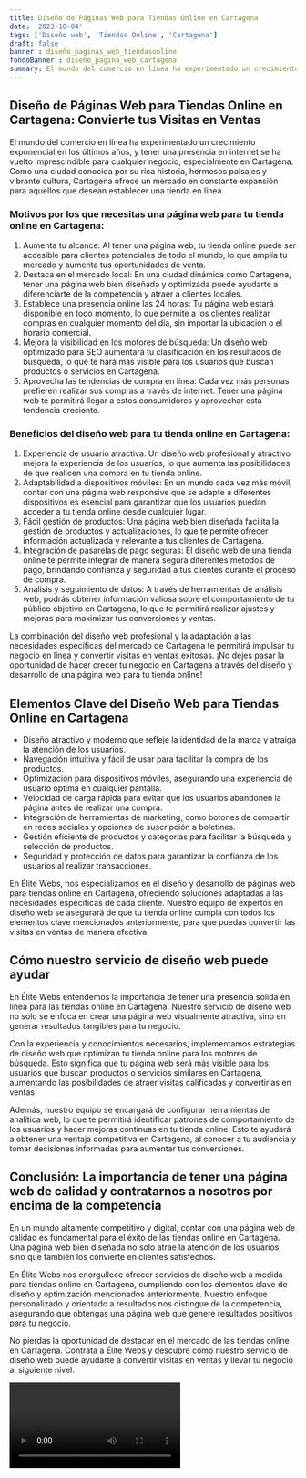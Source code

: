 ```yaml
---
title: Diseño de Páginas Web para Tiendas Online en Cartagena
date: '2023-10-04'
tags: ['Diseño web', 'Tiendas Online', 'Cartagena']
draft: false
banner : diseño_paginas_web_tiendasonline
fondoBanner : diseño_pagina_web_cartagena
summary: El mundo del comercio en línea ha experimentado un crecimiento exponencial en los últimos años, y tener una presencia en internet se ha vuelto imprescindible para cualquier negocio, especialmente en Cartagena. Como una ciudad conocida por su rica historia, hermosos paisajes y vibrante cultura, Cartagena ofrece un mercado en constante expansión para aquellos que desean establecer una tienda en línea.
---
```


## Diseño de Páginas Web para Tiendas Online en Cartagena: Convierte tus Visitas en Ventas

El mundo del comercio en línea ha experimentado un crecimiento exponencial en los últimos años, y tener una presencia en internet se ha vuelto imprescindible para cualquier negocio, especialmente en Cartagena. Como una ciudad conocida por su rica historia, hermosos paisajes y vibrante cultura, Cartagena ofrece un mercado en constante expansión para aquellos que desean establecer una tienda en línea.

### Motivos por los que necesitas una página web para tu tienda online en Cartagena:

1. Aumenta tu alcance: Al tener una página web, tu tienda online puede ser accesible para clientes potenciales de todo el mundo, lo que amplía tu mercado y aumenta tus oportunidades de venta.
2. Destaca en el mercado local: En una ciudad dinámica como Cartagena, tener una página web bien diseñada y optimizada puede ayudarte a diferenciarte de la competencia y atraer a clientes locales.
3. Establece una presencia online las 24 horas: Tu página web estará disponible en todo momento, lo que permite a los clientes realizar compras en cualquier momento del día, sin importar la ubicación o el horario comercial.
4. Mejora la visibilidad en los motores de búsqueda: Un diseño web optimizado para SEO aumentará tu clasificación en los resultados de búsqueda, lo que te hará más visible para los usuarios que buscan productos o servicios en Cartagena.
5. Aprovecha las tendencias de compra en línea: Cada vez más personas prefieren realizar sus compras a través de internet. Tener una página web te permitirá llegar a estos consumidores y aprovechar esta tendencia creciente.

### Beneficios del diseño web para tu tienda online en Cartagena:

1. Experiencia de usuario atractiva: Un diseño web profesional y atractivo mejora la experiencia de los usuarios, lo que aumenta las posibilidades de que realicen una compra en tu tienda online.
2. Adaptabilidad a dispositivos móviles: En un mundo cada vez más móvil, contar con una página web responsive que se adapte a diferentes dispositivos es esencial para garantizar que los usuarios puedan acceder a tu tienda online desde cualquier lugar.
3. Fácil gestión de productos: Una página web bien diseñada facilita la gestión de productos y actualizaciones, lo que te permite ofrecer información actualizada y relevante a tus clientes de Cartagena.
4. Integración de pasarelas de pago seguras: El diseño web de una tienda online te permite integrar de manera segura diferentes métodos de pago, brindando confianza y seguridad a tus clientes durante el proceso de compra.
5. Análisis y seguimiento de datos: A través de herramientas de análisis web, podrás obtener información valiosa sobre el comportamiento de tu público objetivo en Cartagena, lo que te permitirá realizar ajustes y mejoras para maximizar tus conversiones y ventas.

La combinación del diseño web profesional y la adaptación a las necesidades específicas del mercado de Cartagena te permitirá impulsar tu negocio en línea y convertir visitas en ventas exitosas. ¡No dejes pasar la oportunidad de hacer crecer tu negocio en Cartagena a través del diseño y desarrollo de una página web para tu tienda online!

<GifSeo />

<Cta />

## Elementos Clave del Diseño Web para Tiendas Online en Cartagena

- Diseño atractivo y moderno que refleje la identidad de la marca y atraiga la atención de los usuarios.
- Navegación intuitiva y fácil de usar para facilitar la compra de los productos.
- Optimización para dispositivos móviles, asegurando una experiencia de usuario óptima en cualquier pantalla.
- Velocidad de carga rápida para evitar que los usuarios abandonen la página antes de realizar una compra.
- Integración de herramientas de marketing, como botones de compartir en redes sociales y opciones de suscripción a boletines.
- Gestión eficiente de productos y categorías para facilitar la búsqueda y selección de productos.
- Seguridad y protección de datos para garantizar la confianza de los usuarios al realizar transacciones.

En Élite Webs, nos especializamos en el diseño y desarrollo de páginas web para tiendas online en Cartagena, ofreciendo soluciones adaptadas a las necesidades específicas de cada cliente. Nuestro equipo de expertos en diseño web se asegurará de que tu tienda online cumpla con todos los elementos clave mencionados anteriormente, para que puedas convertir las visitas en ventas de manera efectiva.

## Cómo nuestro servicio de diseño web puede ayudar

En Élite Webs entendemos la importancia de tener una presencia sólida en línea para las tiendas online en Cartagena. Nuestro servicio de diseño web no solo se enfoca en crear una página web visualmente atractiva, sino en generar resultados tangibles para tu negocio.

Con la experiencia y conocimientos necesarios, implementamos estrategias de diseño web que optimizan tu tienda online para los motores de búsqueda. Esto significa que tu página web será más visible para los usuarios que buscan productos o servicios similares en Cartagena, aumentando las posibilidades de atraer visitas calificadas y convertirlas en ventas.

Además, nuestro equipo se encargará de configurar herramientas de analítica web, lo que te permitirá identificar patrones de comportamiento de los usuarios y hacer mejoras continuas en tu tienda online. Esto te ayudará a obtener una ventaja competitiva en Cartagena, al conocer a tu audiencia y tomar decisiones informadas para aumentar tus conversiones.

## Conclusión: La importancia de tener una página web de calidad y contratarnos a nosotros por encima de la competencia

En un mundo altamente competitivo y digital, contar con una página web de calidad es fundamental para el éxito de las tiendas online en Cartagena. Una página web bien diseñada no solo atrae la atención de los usuarios, sino que también los convierte en clientes satisfechos.

En Élite Webs nos enorgullece ofrecer servicios de diseño web a medida para tiendas online en Cartagena, cumpliendo con los elementos clave de diseño y optimización mencionados anteriormente. Nuestro enfoque personalizado y orientado a resultados nos distingue de la competencia, asegurando que obtengas una página web que genere resultados positivos para tu negocio.

No pierdas la oportunidad de destacar en el mercado de las tiendas online en Cartagena. Contrata a Élite Webs y descubre cómo nuestro servicio de diseño web puede ayudarte a convertir visitas en ventas y llevar tu negocio al siguiente nivel.

<Video />

<CtaBot job='Tiendas Online' city='Cartagena'/>

<Gmaps query='Cartagena+españa+maps' />